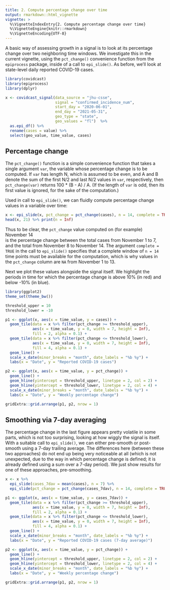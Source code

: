 ```yaml
---
title: 2. Compute percentage change over time
output: rmarkdown::html_vignette
vignette: >
  %\VignetteIndexEntry{2. Compute percentage change over time}
  %\VignetteEngine{knitr::rmarkdown}
  %\VignetteEncoding{UTF-8}
---
```


A basic way of assessing growth in a signal is to look at its percentage change
over two neighboring time windows. We investigate this in the current vignette,
using the `pct_change()` convenience function from the `epiprocess` package,
inside of a call to `epi_slide()`. As before, we'll look at state-level daily
reported COVID-19 cases.

```r
library(covidcast)
library(epiprocess)
library(dplyr)

x <- covidcast_signal(data_source = "jhu-csse", 
                      signal = "confirmed_incidence_num",
                      start_day = "2020-06-01", 
                      end_day = "2021-05-31",
                      geo_type = "state", 
                      geo_values = "fl")  %>%
  as.epi_df() %>%
  rename(cases = value) %>%
  select(geo_value, time_value, cases)
```

## Percentage change

The `pct_change()` function is a simple convenience function that takes a single
argument `var`, the variable whose percentage change is to be computed. If `var`
has length N, which is assumed to be even, and A and B denote the sum of the
first N/2 and last N/2 values in `var`, respectively, then `pct_change(var)`
returns 100 * (B - A) / A. (If the length of `var` is odd, then its first value
is ignored, for the sake of the computation.)

Used in call to `epi_slide()`, we can fluidly compute percentage change values 
in a variable over time: 

```r
x <- epi_slide(x, pct_change = pct_change(cases), n = 14, complete = TRUE)
head(x, 21) %>% print(n = Inf)
```

Thus to be clear, the `pct_change` value computed on (for example) November 14  
is the percentage change between the total cases from November 1 to 7, and the
total from November 8 to November 14. The argument `complete = TRUE` in the call
to `epi_slide()` specifies that a complete window of `n = 14` time points must
be available for the computation, which is why values in the `pct_change` column
are `NA` from November 1 to 13.

Next we plot these values alongside the signal itself. We highlight the periods
in time for which the percentage change is above 10% (in red) and below -10% (in
blue).

```r
library(ggplot2)
theme_set(theme_bw())

threshold_upper = 10
threshold_lower = -10

p1 <- ggplot(x, aes(x = time_value, y = cases)) + 
  geom_tile(data = x %>% filter(pct_change >= threshold_upper),
            aes(x = time_value, y = 0, width = 7, height = Inf), 
            fill = 2, alpha = 0.1) + 
  geom_tile(data = x %>% filter(pct_change <= threshold_lower),
            aes(x = time_value, y = 0, width = 7, height = Inf), 
            fill = 4, alpha = 0.1) +  
  geom_line() + 
  scale_x_date(minor_breaks = "month", date_labels = "%b %y") +
  labs(x = "Date", y = "Reported COVID-19 cases")

p2 <- ggplot(x, aes(x = time_value, y = pct_change)) + 
  geom_line() + 
  geom_hline(yintercept = threshold_upper, linetype = 2, col = 2) +
  geom_hline(yintercept = threshold_lower, linetype = 2, col = 4) +
  scale_x_date(minor_breaks = "month", date_labels = "%b %y") +
  labs(x = "Date", y = "Weekly percentage change") 

gridExtra::grid.arrange(p1, p2, nrow = 1)
```

## Smoothing via 7-day averaging

The percentage change in the last figure appears pretty volatile in some parts, 
which is not too surprising, looking at how wiggly the signal is itself. With a
suitable call to `epi_slide()`, we can either pre-smooth or post-smooth using a
7-day trailing average. The differences here (between these two approaches) do 
not end up being very noticeable at all (which is not unexpected, due to the way
in which percentage change is defined; it is already defined using a sum over a 
7-day period). We just show results for one of these approaches, pre-smoothing.

```r
x <- x %>%
  epi_slide(cases_7dav = mean(cases), n = 7) %>%
  epi_slide(pct_change = pct_change(cases_7dav), n = 14, complete = TRUE)

p1 <- ggplot(x, aes(x = time_value, y = cases_7dav)) + 
  geom_tile(data = x %>% filter(pct_change >= threshold_upper),
            aes(x = time_value, y = 0, width = 7, height = Inf), 
            fill = 2, alpha = 0.1) + 
  geom_tile(data = x %>% filter(pct_change <= threshold_lower),
            aes(x = time_value, y = 0, width = 7, height = Inf), 
            fill = 4, alpha = 0.1) + 
  geom_line() + 
  scale_x_date(minor_breaks = "month", date_labels = "%b %y") +
  labs(x = "Date", y = "Reported COVID-19 cases (7-day average)")

p2 <- ggplot(x, aes(x = time_value, y = pct_change)) + 
  geom_line() + 
  geom_hline(yintercept = threshold_upper, linetype = 2, col = 2) +
  geom_hline(yintercept = threshold_lower, linetype = 2, col = 4) +
  scale_x_date(minor_breaks = "month", date_labels = "%b %y") +
  labs(x = "Date", y = "Weekly percentage change") 

gridExtra::grid.arrange(p1, p2, nrow = 1)
```